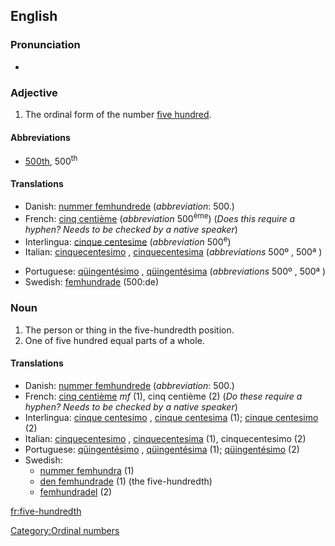 ==English==

===Pronunciation===
*{{audio|en-us-five-hundredth.ogg|Audio (US)}}

===Adjective===
{{en-adj|sg=[[five]]-[[hundredth]]|-}}

# The ordinal form of the number [[five hundred]].

====Abbreviations====
* [[500th]], 500<sup>th</sup>

====Translations====
{{trans-top|the ordinal form of the number five hundred}}
*Danish: [[nummer femhundrede]] {{c}} (''abbreviation'': 500.)
*French: [[cinq centième]] (''abbreviation'' 500<sup>ème</sup>) (''Does this require a hyphen?  Needs to be checked by a native speaker'')
*Interlingua: [[cinque centesime]] (''abbreviation'' 500<sup>e</sup>)
*Italian: [[cinquecentesimo]] {{m}}, [[cinquecentesima]] {{f}} (''abbreviations'' 500º {{m}}, 500ª {{f}})
{{trans-mid}}
*Portuguese: [[qüingentésimo]] {{m}}, [[qüingentésima]] {{f}} (''abbreviations'' 500º {{m}}, 500ª {{f}})
*Swedish: [[femhundrade]] (500:de)
{{trans-bottom}}

===Noun===
{{en-noun}}

# The person or thing in the five-hundredth position.
# One of five hundred equal parts of a whole.

====Translations====
{{rfc-trans}}
*Danish: [[nummer femhundrede]] {{c}} (''abbreviation'': 500.)
*French: [[cinq centième]] ''mf'' (1), cinq centième {{m}} (2) (''Do these require a hyphen?  Needs to be checked by a native speaker'')
*Interlingua: [[cinque centesimo]] {{m}}, [[cinque centesima]] {{f}} (1); [[cinque centesimo]] (2)
*Italian: [[cinquecentesimo]] {{m}}, [[cinquecentesima]] {{f}} (1), cinquecentesimo {{m}} (2)
*Portuguese: [[qüingentésimo]] {{m}}, [[qüingentésima]] {{f}} (1); [[qüingentésimo]] {{m}} (2)
*Swedish:
**[[nummer femhundra]] (1)
**[[den femhundrade]] (1) (the five-hundredth)
**[[femhundradel]] (2)

[[Category:Ordinal numbers]]

[[fr:five-hundredth]]